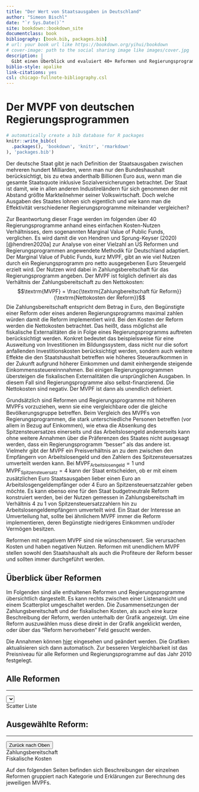 ```yaml
--- 
title: "Der Wert von Staatsausgaben in Deutschland"
author: "Simeon Bischl"
date: "`r Sys.Date()`"
site: bookdown::bookdown_site
documentclass: book
bibliography: [book.bib, packages.bib]
# url: your book url like https://bookdown.org/yihui/bookdown
# cover-image: path to the social sharing image like images/cover.jpg
description: |
  Gibt einen Überblick und evaluiert 40+ Reformen und Regierungsprogramme hinsichtlich ihrer Effektivität.
biblio-style: apalike
link-citations: yes
csl: chicago-fullnote-bibliography.csl
---
```

# Der MVPF von deutschen Regierungsprogrammen
```r
# automatically create a bib database for R packages
knitr::write_bib(c(
  .packages(), 'bookdown', 'knitr', 'rmarkdown'
), 'packages.bib')
```

Der deutsche Staat gibt je nach Definition der Staatsausgaben zwischen mehreren hundert Milliarden, wenn man nur den Bundeshaushalt berücksichtigt, bis zu etwa anderthalb Billionen Euro aus, wenn man die gesamte Staatsquote inklusive Sozialversicherungen betrachtet. Der Staat ist damit, wie in allen anderen Industireländern für sich genommen der mit Abstand größte Markteilnehmer seiner Volkswirtschaft. Doch welche Ausgaben des Staates lohnen sich eigentlich und wie kann man die Effektivität verschiedener Regierungsprogramme miteinander vergleichen?

Zur Beantwortung dieser Frage werden im folgenden über 40 Regierungsprogramme anhand eines einfachen Kosten-Nutzen Verhältnisses, dem sogenannten Marginal Value of Public Funds, verglichen. Es wird damit die von Hendren und Sprung-Keyser (2020)[@hendren2020a] zur Analyse von einer Vielzahl an US Reformen und Regierungsprogrammen angewendete Methodik für Deutschland adaptiert.
Der Marginal Value of Public Funds, kurz MVPF, gibt an wie viel Nutzen durch ein Regierungsprogramm pro netto ausgegebenen Euro Steuergeld erzielt wird. Der Nutzen wird dabei in Zahlungsbereitschaft für das Regierungsprogramm angeben. Der MVPF ist folglich definiert als das Verhältnis der Zahlungsbereitschaft zu den Nettokosten:
$$\textrm{MVPF} = \frac{\textrm{Zahlungbereitschaft für Reform}}{\textrm{Nettokosten der Reform}}$$
Die Zahlungsbereitschaft entspricht dem Betrag in Euro, den Begünstigte einer Reform oder eines anderen Regierungsprogramms maximal zahlen würden damit die Reform implementiert wird.
Bei den Kosten der Reform werden die Nettokosten betrachtet. Das heißt, dass möglichst alle fiskalische Externalitäten die in Folge eines Regierungsprogramms auftreten berücksichtigt werden. Konkret bedeutet das beispielsweise für eine Ausweitung von Investitionen im Bildungssystem, dass nicht nur die sofort anfallenden Investitionskosten berücksichtigt werden, sondern auch weitere Effekte die den Staatshaushalt betreffen wie höheres Steueraufkommen in der Zukunft aufgrund höherer Einkommen und damit einhergende steigende Einkommenssteuereinnnahmen. Bei einigen Regierungsprogrammen übersteigen die fiskalischen Externalitäten die ursprünglichen Ausgaben. In diesem Fall sind Regierungsprogramme also selbst-finanzierend. Die Nettokosten sind negativ. Der MVPF ist dann als unendlich definiert.

Grundsätzlich sind Reformen und Regierungsprogramme mit höheren MVPFs vorzuziehen, wenn sie eine vergleichbare oder die gleiche Bevölkerungsgruppe betreffen. Beim Vergleich des MVPFs von Regierungsprogrammen, die stark unterschiedliche Personen betreffen (vor allem in Bezug auf Einkommen), wie etwa die Absenkung des Spitzensteuersatzes einerseits und das Arbeitslosengeld andererseits kann ohne weitere Annahmen über die Präferenzen des Staates nicht ausgesagt werden, dass ein Regierungsprogramm "besser" als das andere ist. Vielmehr gibt der MVPF ein Preisverhältnis an zu dem zwischen den Empfängern von Arbeitslosengeld und den Zahlern des Spitzensteuersatzes umverteilt werden kann. Bei $\textrm{MVPF}_{\textrm{Arbeitslosengeld}}= 1$ und $\textrm{MVPF}_{\textrm{Spitzensteuersatz}} = 4$ kann der Staat entscheiden, ob er mit einem zusätzlichen Euro Staatsausgaben lieber einen Euro an Arbeitslosgengeldempfänger oder 4 Euro an Spitzensteuersatzzahler geben möchte. Es kann ebenso eine für den Staat budgetneutrale Reform konstruiert werden, bei der Nutzen gemessen in Zahlungsbereitschaft im Verhältnis 4 zu 1 von Spitzensteuersatzzahlern hin zu Arbeitslosengeldempfängern umverteilt wird. Ein Staat der Interesse an Umverteilung hat, sollte bei ähnlichem MVPF immer die Reform implementieren, deren Begünstigte niedrigeres Einkommen und/oder Vermögen besitzen.

Reformen mit negativem MVPF sind nie wünschenswert. Sie verursachen Kosten und haben negativen Nutzen. Reformen mit unendlichem MVPF stellen sowohl den Staatshaushalt als auch die Profiteure der Reform besser und sollten immer durchgeführt werden.



## Überblick über Reformen
Im Folgenden sind alle enthaltenen Reformen und Regierungsprogramme übersichtlich dargestellt. Es kann rechts zwischen einer Listenansicht und einem Scatterplot umgeschaltet werden. Die Zusammensetzungen der Zahlungsbereitschaft und der fiskalischen Kosten, als auch eine kurze Beschreibung der Reform, werden unterhalb der Grafik angezeigt. Um eine Reform auszuwählen muss diese direkt in der Grafik angeklickt werden, oder über das "Reform hervorheben" Feld gesucht werden.

Die Annahmen können <a href="" data-toggle="modal" data-target="#master_assumption">hier</a> eingesehen und geändert werden. Die Grafiken aktualisieren sich dann automatisch. Zur besseren Vergleichbarkeit ist das Preisniveau für alle Reformen und Regierungsprogramme auf das Jahr 2010 festgelegt.

## Alle Reformen
```{=html}
<hr id="hrline">
<div class="textbelowheading">
  <select class="selectpicker assumptionbutton" id="highlightProgram" title="Reform hervorheben" data-size="6" data-width="300px"
  data-live-search="true" onchange="highlightProgram(options[this.selectedIndex].value)"> </select>

  <div class="btn-group btn-group-toggle" id="charttogglediv">
    <label class="btn btn-secondary chartselect active" onclick="activeScatter()" id="select_scatter_chart">Scatter</label>
    <label class="btn btn-secondary chartselect" onclick="activeLine()" id="select_list_chart">Liste</label>
  </div>
</div>
<script>DataLoadedIn.then(() => {
   drawMVPFChart(json_as_array);
})
</script>
<div onmouseenter="openTooltipCurrentProgram()" onmouseleave="openTooltipCurrentProgram()" id="mvpfChartDiv">
  <canvas id="mvpfChart"></canvas>
</div>
<div id="mvpfChartLegend"></div>

<h2>Ausgewählte Reform: <span id="reformname"></span></h2>
<hr id="hrline">
<div class="textbelowheading">
  <span class="text-muted" id="mvpfDisplay"></span>
  <button type="button" class="btn btn-primary assumptionbutton" onclick="jumpInDocument('top')">Zurück nach Oben</button>
</div>
<div id="headlineTags"></div>





<div id="description"></div>
<div id="wtptext"></div>
<script>DataLoadedIn.then(() => {
  populatePrograms();
  loadDescription("bafoeg2001");
  loadReformName("bafoeg2001");
  updateProgramHeadLine("bafoeg2001");
  loadMVPFText("bafoeg2001");
  loadWTPText("bafoeg2001");
  loadCostText("bafoeg2001");
  jQuery('#bs-select-1 ul li').hover( function(event){
    let myindex =  jQuery(this).index();
    openTooltip(document.getElementById("highlightProgram").options[myindex+1].value);
   });
});
</script>


<!-- Button trigger modal -->


```
<div class="barChartCaptionTitle">Zahlungsbereitschaft</div><div class="figure" style="text-align: center">
<div id="barChart"></div>
<script>DataLoadedIn.then(() => {
  drawBarChart("willingness_to_pay", "bafoeg2001","barChart", "master_assumption");
  })</script>
</div>


<div id="costtext"></div>
<div class="barChartCaptionTitle">Fiskalische Kosten</div><div class="figure" style="text-align: center">
<div id="barChart2"></div>
<script>DataLoadedIn.then(() => {
  drawBarChart("government_net_costs", "bafoeg2001","barChart2", "master_assumption");
})</script>
</div>
<div id="mvpftext"></div>
<script>
</script>


Auf den folgenden Seiten befinden sich Beschreibungen der einzelnen Reformen gruppiert nach Kategorie und Erklärungen zur Berechnung des jeweiligen MVPFs.
